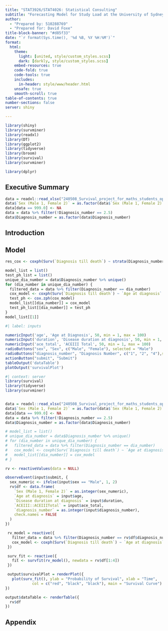 ```yaml
---
title: "STAT3926/STAT4026: Statistical Consulting"
subtitle: "Forecasting Model for Study Load at the University of Sydney"
author:
  - "Prepared by: 510288769"
  - "Prepared for: David Foxe"
title-block-banner: "#d85f33"
date: "`r format(Sys.time(), '%d %B, %Y %H:%M')`"
format: 
  html: 
    theme:
      light: [united, style/custom_styles.scss]
      dark: [darkly, style/custom_styles.scss]
    embed-resources: true
    code-fold: true
    code-tools: true
    includes:
      in-header: style/www/header.html 
    unsafe: true
    smooth-scroll: true
table-of-contents: true
number-sections: false
server: shiny

---
```


```r
library(shiny)
library(survminer)
library(readxl)  
library(DT) 
library(ggplot2)
library(tidyverse)
library(broom)
library(survival)
library(survminer)

library(dplyr)
```

## Executive Summary

```r

data = readxl::read_xlsx("240508_Survival_project_for_maths_students_opened.xlsx")
data$`Sex (Male 1, Female 2)` = as.factor(data$`Sex (Male 1, Female 2)`)
data[data == 999.0] <- NA
data = data %>% filter(!Diagnosis_number == 2.5)
data$Diagnosis_number = as.factor(data$Diagnosis_number)
```

## Introduction


## Model 
```r
res_cox <- coxph(Surv(`Diagnosis till death`) ~ strata(Diagnosis_number) + `Age at diagnosis` + `Sex (Male 1, Female 2)` + `Disease duration at diagnosis` + `ACEIII::ACEIIITotal`, data =  data, model = TRUE)
```

```r
model_list = list()
test_ph_list = list()
unique_dia_number = data$Diagnosis_number %>% unique()
for (dia_number in unique_dia_number) {
  filtered_data = data %>% filter(Diagnosis_number == dia_number)
  cox_model <- coxph(Surv(`Diagnosis till death`) ~ `Age at diagnosis` + `Sex (Male 1, Female 2)` + `Disease duration at diagnosis` + `ACEIII::ACEIIITotal`, data =  filtered_data, model = TRUE)
  test_ph <- cox.zph(cox_model)
  model_list[[dia_number]] = cox_model
  test_ph_list[[dia_number]] = test_ph
}
model_list[[1]]
```


```r
#| label: inputs

numericInput('age', 'Age at Diagnosis', 50, min = 1, max = 100)
numericInput('duration', 'Disease duration at diagnosis', 50, min = 1, max = 100)
numericInput('ace_total', 'ACEIII Total', 50, min = 1, max = 100)
radioButtons("sex", "Sex", c("Male", "Female"), selected = "Male")
radioButtons("diagnosis_number", "Diagnosis Number", c("1", "2", "4"),selected = "1")
actionButton("submit", "Submit")
tableOutput('dataTable')
plotOutput('survivalPlot')

```


```r
#| context: server
library(survival)
library(tidyverse)
library(survminer)


data = readxl::read_xlsx("240508_Survival_project_for_maths_students_opened.xlsx")
data$`Sex (Male 1, Female 2)` = as.factor(data$`Sex (Male 1, Female 2)`)
data[data == 999.0] <- NA
data = data %>% filter(!Diagnosis_number == 2.5)
data$Diagnosis_number = as.factor(data$Diagnosis_number)

# model_list = list()
# unique_dia_number = data$Diagnosis_number %>% unique()
# for (dia_number in unique_dia_number) {
#   filtered_data = data %>% filter(Diagnosis_number == dia_number)
#   cox_model <- coxph(Surv(`Diagnosis till death`) ~ `Age at diagnosis` + `Sex (Male 1, Female 2)` + `Disease duration at diagnosis` + `ACEIII::ACEIIITotal`, data =  filtered_data, model = TRUE)
#   model_list[[dia_number]] = cox_model
# }

rv <- reactiveValues(data = NULL)

observeEvent(input$submit, {
  sex_numeric <- ifelse(input$sex == "Male", 1, 2)
  rv$df <- data.frame(
    `Sex (Male 1, Female 2)` = as.integer(sex_numeric), 
    `Age at diagnosis` = input$age, 
    `Disease duration at diagnosis` = input$duration,
    `ACEIII::ACEIIITotal` = input$ace_total,
    `diagnosis_number` = as.integer(input$diagnosis_number),
    check.names = FALSE
  )
})

 rv_model = reactive({
   filter_data = data %>% filter(Diagnosis_number == rv$df$diagnosis_number)
   cox_model <- coxph(Surv(`Diagnosis till death`) ~ `Age at diagnosis` + `Sex (Male 1, Female 2)` + `Disease duration at diagnosis` + `ACEIII::ACEIIITotal`, data =  filter_data, model = TRUE)
 })

 surv_fit <- reactive({
   fit <- survfit(rv_model(), newdata = rv$df[1:4])
 })

 output$survivalPlot = renderPlot({
   plot(surv_fit(), ylab = "Probability of Survival", xlab = "Time",
            col = c("red", "black", "black"), main = "Survival Curve")
})

output$dataTable <- renderTable({
  rv$df
})
```



## Appendix


